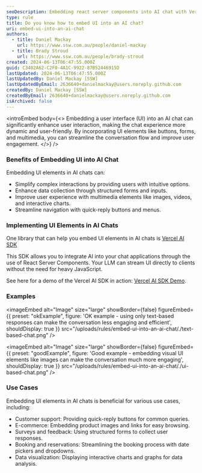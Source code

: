 ```yaml
---
seoDescription: Embedding react server components into AI chat with Vercel AI SDK
type: rule
title: Do you know how to embed UI into an AI chat?
uri: embed-ui-into-an-ai-chat
authors:
  - title: Daniel Mackay
    url: https://www.ssw.com.au/people/daniel-mackay
  - title: Brady Stroud
    url: https://www.ssw.com.au/people/brady-stroud
created: 2024-06-13T06:47:55.000Z
guid: C3402A62-C2F0-4A1C-9922-87B52446915D
lastUpdated: 2024-06-13T06:47:55.000Z
lastUpdatedBy: Daniel Mackay [SSW]
lastUpdatedByEmail: 2636640+danielmackay@users.noreply.github.com
createdBy: Daniel Mackay [SSW]
createdByEmail: 2636640+danielmackay@users.noreply.github.com
isArchived: false
---
```


<introEmbed
  body={<>
Embedding a user interface (UI) into an AI chat can significantly enhance user interaction, making the chat experience more dynamic and user-friendly. By incorporating UI elements like buttons, forms, and multimedia, you can streamline the conversation flow and improve user engagement.
  </>}
/>
### Benefits of Embedding UI into AI Chat

Embedding UI elements in AI chats can:

* Simplify complex interactions by providing users with intuitive options.
* Enhance data collection through structured forms and inputs.
* Improve user experience with multimedia elements like images, videos, and interactive charts.
* Streamline navigation with quick-reply buttons and menus.

### Implementing UI Elements in AI Chats

One library that can help you embed UI elements in AI chats is [Vercel AI SDK](https://sdk.vercel.ai/docs/introduction)

This SDK allows you to integrate AI into your chat applications through the use of React Server Components. Your LLM can stream UI directly to clients without the need for heavy JavaScript.

See here for a demo of the Vercel AI SDK in action: [Vercel AI SDK Demo](https://chat.vercel.ai/).

### Examples

<imageEmbed
  alt="Image"
  size="large"
  showBorder={false}
  figureEmbed={{
    preset: "okExample",
    figure: 'OK example - using only text-based responses can make the conversation less engaging and efficient',
    shouldDisplay: true
  }}
  src="/uploads/rules/embed-ui-into-an-ai-chat/./text-based-chat.png"
/>

<imageEmbed
  alt="Image"
  size="large"
  showBorder={false}
  figureEmbed={{
    preset: "goodExample",
    figure: 'Good example - embedding visual UI elements like images can make the conversation much more engaging',
    shouldDisplay: true
  }}
  src="/uploads/rules/embed-ui-into-an-ai-chat/./ui-based-chat.png"
/>

### Use Cases

Embedding UI elements in AI chats is beneficial for various use cases, including:

* Customer support: Providing quick-reply buttons for common queries.
* E-commerce: Embedding product images and links for easy browsing.
* Surveys and feedback: Using structured forms to collect user responses.
* Booking and reservations: Streamlining the booking process with date pickers and dropdowns.
* Data visualization: Displaying interactive charts and graphs for data analysis.

